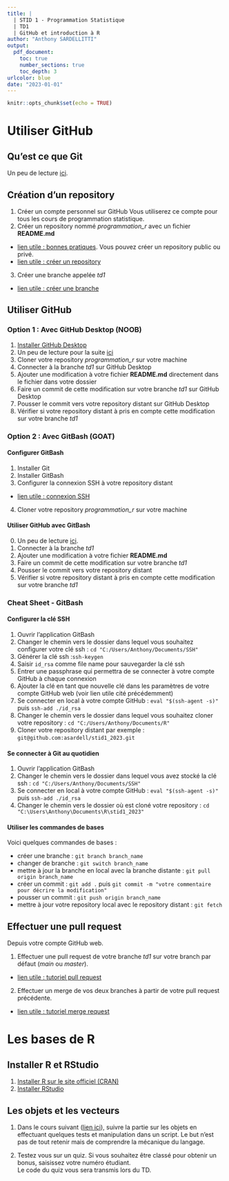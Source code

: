 ```yaml
---
title: | 
  | STID 1 - Programmation Statistique  
  | TD1  
  | GitHub et introduction à R
author: "Anthony SARDELLITTI"
output: 
  pdf_document:
    toc: true
    number_sections: true
    toc_depth: 3
urlcolor: blue
date: "2023-01-01"
---
```


```r
knitr::opts_chunk$set(echo = TRUE)
```

# Utiliser GitHub

## Qu'est ce que Git

Un peu de lecture [ici](https://www.atlassian.com/fr/git/tutorials/what-is-git). 

## Création d'un repository

1. Créer un compte personnel sur GitHub
Vous utiliserez ce compte pour tous les cours de programmation statistique.
2. Créer un repository nommé *programmation_r* avec un fichier **README.md**
* [lien utile : bonnes pratiques](https://docs.github.com/fr/repositories/creating-and-managing-repositories/best-practices-for-repositories). Vous pouvez créer un repository public ou privé.
* [lien utile : créer un repository](https://docs.github.com/fr/repositories/creating-and-managing-repositories/creating-a-new-repository)
3. Créer une branche appelée *td1*
* [lien utile :  créer une branche](https://docs.github.com/fr/pull-requests/collaborating-with-pull-requests/proposing-changes-to-your-work-with-pull-requests/creating-and-deleting-branches-within-your-repository)

## Utiliser GitHub

### Option 1 : Avec GitHub Desktop (NOOB)

1. [Installer GitHub Desktop](https://desktop.github.com/)
2. Un peu de lecture pour la suite [ici](https://docs.github.com/fr/desktop/installing-and-configuring-github-desktop/overview/getting-started-with-github-desktop)
3. Cloner votre repository *programmation_r* sur votre machine
4. Connecter à la branche *td1* sur GitHub Desktop
5. Ajouter une modification à votre fichier **README.md** directement dans le fichier dans votre dossier
6. Faire un commit de cette modification sur votre branche *td1* sur GitHub Desktop
7. Pousser le commit vers votre repository distant sur GitHub Desktop
8. Vérifier si votre repository distant à pris en compte cette modification sur votre branche *td1*

### Option 2 : Avec GitBash (GOAT)

#### Configurer GitBash

1. Installer Git
2. Installer GitBash
3. Configurer la connexion SSH à votre repository distant
* [lien utile : connexion SSH](https://linuxhint.com/clone-repo-with-ssh-key-in-git/)
4. Cloner votre repository *programmation_r* sur votre machine

#### Utiliser GitHub avec GitBash

0. Un peu de lecture [ici](https://www.jesuisundev.com/comprendre-git-en-7-minutes/).
1. Connecter à la branche *td1*
2. Ajouter une modification à votre fichier **README.md**
3. Faire un commit de cette modification sur votre branche *td1*
4. Pousser le commit vers votre repository distant
5. Vérifier si votre repository distant à pris en compte cette modification sur votre branche *td1*

### Cheat Sheet - GitBash

#### Configurer la clé SSH

1. Ouvrir l'application GitBash
2. Changer le chemin vers le dossier dans lequel vous souhaitez configurer votre clé ssh : 
`cd "C:/Users/Anthony/Documents/SSH"`
3. Générer la clé ssh :`ssh-keygen`
4. Saisir `id_rsa` comme file name pour sauvegarder la clé ssh
5. Entrer une passphrase qui permettra de se connecter à votre compte GitHub à chaque connexion
6. Ajouter la clé en tant que nouvelle clé dans les paramètres de votre compte GitHub web (voir lien utile cité précédemment)
7. Se connecter en local à votre compte GitHub : `eval "$(ssh-agent -s)"` puis `ssh-add ./id_rsa`
8. Changer le chemin vers le dossier dans lequel vous souhaitez cloner votre repository :
`cd "C:/Users/Anthony/Documents/R"`
9. Cloner votre repository distant par exemple : `git@github.com:asardell/stid1_2023.git`

#### Se connecter à Git au quotidien
1. Ouvrir l'application GitBash
2. Changer le chemin vers le dossier dans lequel vous avez stocké la clé ssh :
`cd "C:/Users/Anthony/Documents/SSH"`
3. Se connecter en local à votre compte GitHub : `eval "$(ssh-agent -s)"` puis `ssh-add ./id_rsa`
4. Changer le chemin vers le dossier où est cloné votre repository :
`cd "C:\Users\Anthony\Documents\R\stid1_2023"`

#### Utiliser les commandes de bases

Voici quelques commandes de bases :

* créer une branche : `git branch branch_name`
* changer de branche : `git switch branch_name`
* mettre à jour la branche en local avec la branche distante : `git pull origin branch_name`
* créer un commit : `git add .` puis `git commit -m "votre commentaire pour décrire la modification"`
* pousser un commit : `git push origin branch_name`
* mettre à jour votre repository local avec le repository distant : `git fetch`

## Effectuer une pull request

Depuis votre compte GitHub web.

1. Effectuer une pull request de votre branche *td1* sur votre branch par défaut (*main* ou *master*).
* [lien utile : tutoriel pull request](https://docs.github.com/fr/pull-requests/collaborating-with-pull-requests/proposing-changes-to-your-work-with-pull-requests/creating-a-pull-request)
2. Effectuer un merge de vos deux branches à partir de votre pull request précédente.
* [lien utile : tutoriel merge request](https://docs.github.com/fr/pull-requests/collaborating-with-pull-requests/incorporating-changes-from-a-pull-request/merging-a-pull-request)

# Les bases de R

## Installer R et RStudio

1. [Installer R sur le site officiel (CRAN)](https://cran.r-project.org/)
2. [Installer RStudio](https://posit.co/download/rstudio-desktop/)

## Les objets et les vecteurs

1. Dans le cours suivant ([lien ici](https://asardell.github.io/programmation-r/presentation.html#objets)), suivre la partie sur les objets en effectuant quelques tests et manipulation dans un script.
Le but n'est pas de tout retenir mais de comprendre la mécanique du langage.

2. Testez vous sur un quiz. Si vous souhaitez être classé pour obtenir un bonus, saisissez votre numéro étudiant. <br>
Le code du quiz vous sera transmis lors du TD.